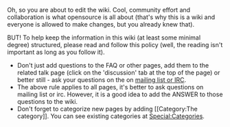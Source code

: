 Oh, so you are about to edit the wiki. Cool, community effort and collaboration is what opensource is all about (that's why this is a wiki and everyone is allowed to make changes, but you already knew that).

BUT! To help keep the information in this wiki (at least some minimal degree) structured, please read and follow this policy (well, the reading isn't important as long as you follow it).

* Don't just add questions to the FAQ or other pages, add them to the related talk page (click on the 'discussion' tab at the top of the page) or better still - ask your questions on the on [[About#Contact_info | mailing list or IRC]].
* The above rule applies to all pages, it's better to ask questions on mailing list or irc. However, it is a good idea to add the ANSWER to those questions to the wiki.
* Don't forget to categorize new pages by adding <nowiki>[[Category:The category]]</nowiki>. You can see existing categories at [[Special:Categories]].